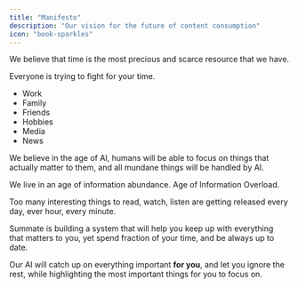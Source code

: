 ```yaml
---
title: "Manifesto"
description: "Our vision for the future of content consumption"
icon: "book-sparkles"
---
```


We believe that time is the most precious and scarce resource that we have.

Everyone is trying to fight for your time.

- Work
- Family
- Friends
- Hobbies
- Media
- News

We believe in the age of AI, humans will be able to focus on things that actually matter to them, and all mundane things will be handled by AI.

We live in an age of information abundance. Age of Information Overload.

Too many interesting things to read, watch, listen are getting released every day, ever hour, every minute.

Summate is building a system that will help you keep up with everything that matters to you, yet spend fraction of your time, and be always up to date.

Our AI will catch up on everything important **for you**, and let you ignore the rest, while highlighting the most important things for you to focus on.
